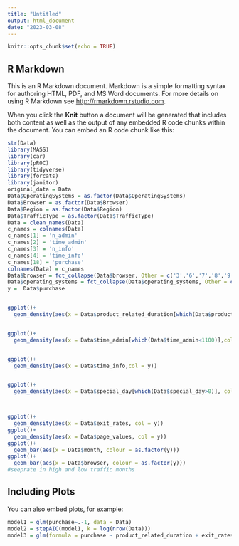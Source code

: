 ```yaml
---
title: "Untitled"
output: html_document
date: "2023-03-08"
---
```


```r
knitr::opts_chunk$set(echo = TRUE)
```

## R Markdown

This is an R Markdown document. Markdown is a simple formatting syntax for authoring HTML, PDF, and MS Word documents. For more details on using R Markdown see <http://rmarkdown.rstudio.com>.

When you click the **Knit** button a document will be generated that includes both content as well as the output of any embedded R code chunks within the document. You can embed an R code chunk like this:

```r
str(Data)
library(MASS)
library(car)
library(pROC)
library(tidyverse)
library(forcats)
library(janitor)
original_data = Data
Data$OperatingSystems = as.factor(Data$OperatingSystems)
Data$Browser = as.factor(Data$Browser)
Data$Region = as.factor(Data$Region)
Data$TrafficType = as.factor(Data$TrafficType)
Data = clean_names(Data)
c_names = colnames(Data)
c_names[1] = 'n_admin'
c_names[2] = 'time_admin'
c_names[3] = 'n_info'
c_names[4] = 'time_info'
c_names[18] = 'purchase'
colnames(Data) = c_names
Data$browser = fct_collapse(Data$browser, Other = c('3','6','7','8','9','10','11','12','13'))
Data$operating_systems = fct_collapse(Data$operating_systems, Other = c('5','6', '7','8'))
y =  Data$purchase


ggplot()+
  geom_density(aes(x = Data$product_related_duration[which(Data$product_related_duration <110)],col = y[which(   Data$product_related_duration <110)]))


ggplot()+
  geom_density(aes(x = Data$time_admin[which(Data$time_admin<1100)],col = y[which(Data$time_admin<1100)]))


ggplot()+
  geom_density(aes(x = Data$time_info,col = y))


ggplot()+
  geom_density(aes(x = Data$special_day[which(Data$special_day>0)], col = y[which(Data$special_day>0)]))



ggplot()+
  geom_density(aes(x = Data$exit_rates, col = y))
ggplot()+
  geom_density(aes(x = Data$page_values, col = y))
ggplot()+
  geom_bar(aes(x = Data$month, colour = as.factor(y)))
ggplot()+
  geom_bar(aes(x = Data$browser, colour = as.factor(y)))
#seeprate in high and low traffic months


```

## Including Plots

You can also embed plots, for example:

```r
model1 = glm(purchase~.-1, data = Data)
model2 = stepAIC(model1, k = log(nrow(Data)))
model3 = glm(formula = purchase ~ product_related_duration + exit_rates + page_values + month + visitor_type + special_day + I(special_day^2)- 1, data = Data)
```


